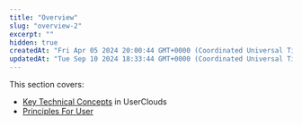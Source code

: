 ```yaml
---
title: "Overview"
slug: "overview-2"
excerpt: ""
hidden: true
createdAt: "Fri Apr 05 2024 20:00:44 GMT+0000 (Coordinated Universal Time)"
updatedAt: "Tue Sep 10 2024 18:33:44 GMT+0000 (Coordinated Universal Time)"
---
```

This section covers:

- [Key Technical Concepts](/docs/key-concepts-2) in UserClouds
- [Principles For User](/docs/principles-for-use)
